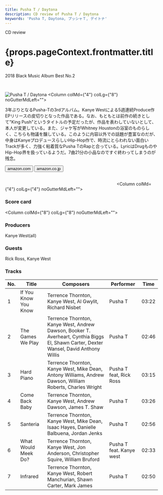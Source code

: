 ```yaml
---
title: Pusha T / Daytona
description: CD review of Pusha T / Daytona
keywords: 'Pusha T, Daytona, プッシャＴ, デイトナ'
---
```




<p className="largeP">CD review</p>
<h1 className="h1--no--margin">{props.pageContext.frontmatter.title}</h1>
<p className="largeP"><Link to="/best50/2018/">2018 Black Music Album Best No.2</Link></p>

<br/>
<Row  className="image-card-group">
	<Column colMd={"3"} colLg={"4"} noGutterMdLeft="">
       <ImageCard>

![Pusha T / Daytona](../../images/cd/pushat3L.jpg) 
</ImageCard>
	</Column>
	<Column colMd={"4"} colLg={"8"} noGutterMdLeft="">
	  <p>
	    3年ぶりとなるPusha-Tの3rdアルバム。Kanye Westによる5週連続Produce作EPリリースの皮切りとなった作品である。なお、もともとは前作の続きとして"King Push"というタイトルの予定だったが、作品を表わしていないとして、本人が変更している。また、ジャケ写がWhitney Houstonの浴室のものらしく、こちらも物議を醸している。このように内容以外での話題が豊富なのだが、中身はKanyeプロデュースらしいHip-Hop作で、時流にとらわれない面白いTrackが多く、力強く粘着質なPusha TのRapと合っている。LyricはDrugものやHip-Hop界を扱っているようだ。7曲21分の小品なのですぐ終わってしまうのが残念。
    </p>
    <div>
	    <Button href="https://amzn.to/2UYkoVN" kind="primary" size="small" renderIcon={ArrowUpRight24}>
        amazon.com
      </Button>
      <Button href="https://amzn.to/2YCBlps" kind="secondary" size="small" renderIcon={ArrowUpRight24}>
        amazon.co.jp
      </Button>
	  </div>
	  <a style="display:inline-block;overflow:hidden;background:url(https://linkmaker.itunes.apple.com/ja-jp/lockup.svg?releaseDate=2018-05-25&kind=album&bubble=apple_music&style=mono-black) no-repeat;width:180px;height:45px;" href="https://geo.music.apple.com/jp/album/daytona/1388853738?mt=1&app=music&ls=1"></a>
    <a style="display:inline-block;overflow:hidden;background:url(https://linkmaker.itunes.apple.com/ja-jp/badge-lrg.svg?releaseDate=2018-05-25T00:00:00Z&kind=album&bubble=itunes_music) no-repeat;width:180px;height:41px;" href="https://geo.music.apple.com/jp/album/daytona/1388853738?app=itunes"></a>
  </Column>
</Row>
<Row >
  <Column colMd={"4"} colLg={"4"} noGutterMdLeft="">
    <div>
      <h3>Score card</h3>
	    <SliderJS1 value="1" />
      <SliderJS2 value="1" />
	    <SliderJS3 value="2" />
      <SliderJS4 value="8" />
    </div>
  </Column>
  <Column colMd={"8"} colLg={"8"} noGutterMdLeft="">
    <div>
      <h3>Producers</h3>
      <p>
        Kanye West(all)
      </p>
      <h3>Guests</h3>
      <p>
        Rick Ross, Kanye West
      </p>
    </div>
  </Column>
</Row>

<h3>Tracks</h3>

|	No. |	 Title               |	 Composers                                                                                                                            |	 Performer               | Time	 |
| --- |	-------------------- | -------------------------------------------------------------------------------------------------------------------------------------- |	------------------------ | ----- |
|	1	  |	If You Know You Know | Terrence Thornton, Kanye West, Al Gwylit, Richard Nisbet                                                                              	|	Pusha T                  | 03:22 |
|	2	  |	The Games We Play    | Terrence Thornton, Kanye West, Andrew Dawson, Booker T. Averheart, Cynthia Biggs El, Shawn Carter, Dexter Wansel, David Anthony Willis	|	Pusha T                  | 02:46 |
|	3	  |	Hard Piano           | Terrence Thornton, Kanye West, Mike Dean, Antony Williams, Andrew Dawson, William Roberts, Charles Wright                             	|	Pusha T feat, Rick Ross  | 03:15 |
|	4	  |	Come Back Baby       | Terrence Thornton, Kanye West, Andrew Dawson, James T. Shaw                                                                           	|	Pusha T                  | 03:26 |
|	5	  |	Santeria             | Terrence Thornton, Kanye West, Mike Dean, Isaac Hayes, Danielle Balbuena, Jordan Jenks                                                	|	Pusha T                  | 02:56 |
|	6	  |	What Would Meek Do?  | Terrence Thornton, Kanye West, Jon Anderson, Christopher Squire, William Bruford                                                      	|	Pusha T feat. Kanye west | 02:33 |
|	7	  |	Infrared             | Terrence Thornton, Kanye West, Robert Manchurian, Shawn Carter, Mark James                                                            	|	Pusha T                  | 02:50 |
